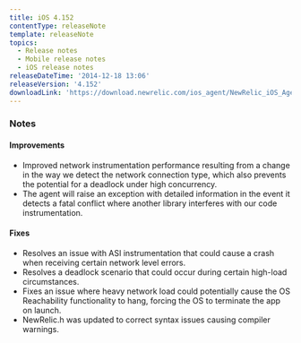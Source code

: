 ```yaml
---
title: iOS 4.152
contentType: releaseNote
template: releaseNote
topics:
  - Release notes
  - Mobile release notes
  - iOS release notes
releaseDateTime: '2014-12-18 13:06'
releaseVersion: '4.152'
downloadLink: 'https://download.newrelic.com/ios_agent/NewRelic_iOS_Agent_4.152.zip'
---
```


### Notes

#### Improvements

* Improved network instrumentation performance resulting from a change in the way we detect the network connection type, which also prevents the potential for a deadlock under high concurrency.
* The agent will raise an exception with detailed information in the event it detects a fatal conflict where another library interferes with our code instrumentation.

#### Fixes

* Resolves an issue with ASI instrumentation that could cause a crash when receiving certain network level errors.
* Resolves a deadlock scenario that could occur during certain high-load circumstances. 
* Fixes an issue where heavy network load could potentially cause the OS Reachability functionality to hang, forcing the OS to terminate the app on launch. 
* NewRelic.h was updated to correct syntax issues causing compiler warnings.
